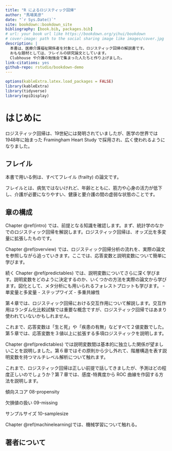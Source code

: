 ```yaml
--- 
title: "R によるロジスティック回帰"
author: "馬場美彦"
date: "`r Sys.Date()`"
site: bookdown::bookdown_site
bibliography: [book.bib, packages.bib]
# url: your book url like https://bookdown.org/yihui/bookdown
# cover-image: path to the social sharing image like images/cover.jpg
description: |
  本書は、医療介護福祉関係者を対象とした、ロジスティック回帰の解説書です。
  おもな題材としては、フレイルの研究論文としています。
  Clubhouse や介護の勉強会で集まった人たちと作り上げました。
link-citations: yes
github-repo: rstudio/bookdown-demo
---
```

```r
options(kableExtra.latex.load_packages = FALSE)
library(kableExtra)
library(tidyverse)
library(epiDisplay)
```

# はじめに  {- #preface}

ロジスティック回帰は、19世紀には発明されていましたが、医学の世界では 1948年に始まった Framingham Heart Study で採用され、広く使われるようになりました。



## フレイル  {- #frailty}

本書で用いる例は、すべてフレイル (frailty)\index{ふれいる@フレイル} の論文です。

フレイルとは、病気ではないけれど、年齢とともに、筋力や心身の活力が低下し、介護が必要になりやすい、健康と要介護の間の虚弱な状態のことです。

## 章の構成  {- #contents}

Chapter \@ref(intro) では、前提となる知識を確認します。まず、統計学のなかでのロジスティック回帰を解説します。ロジスティック回帰は、オッズ比を多変量に拡張したものです。

Chapter \@ref(overview) では、ロジスティック回帰分析の流れを、実際の論文を参照しながら追っていきます。ここでは、応答変数と説明変数について簡単に学びます。

続く Chapter \@ref(predictables) では、説明変数についてさらに深く学びます。説明変数をどのように決定するのか、いくつかの方法を実際の論文から学びます。図化として、メタ分析にも用いられるフォレストプロットも学びます。
 - 単変量と多変量
 - ステップワイズ
 - 多重共線性

第４章では、ロジスティック回帰における交互作用について解説します。交互作用はランダム化比較試験では重要な概念ですが、ロジスティック回帰ではあまり使われていないかもしれません。

これまで、応答変数は「生と死」や「疾患の有無」などすべて２値変数でした。第５章では、応答変数を３値以上に拡張する多項ロジスティックを説明します。

Chapter \@ref(predictables) では説明変数間は基本的に独立した関係が望ましいことを説明しました。第６章ではその原則から少し外れて、階層構造を表す説明変数を持つマルチレベル解析について触れます。

これまで、ロジスティック回帰は正しい前提で話してきましたが、予測はどの程度正しいのでしょうか？第７章では、感度-特異度から ROC 曲線を作図する方法を説明します。

傾向スコア 08-propensity

欠損値の扱い 09-missing

サンプルサイズ 10-samplesize

Chapter \@ref(machinelearning)では、機械学習について触れる。

## 著者について  {- #authors}
